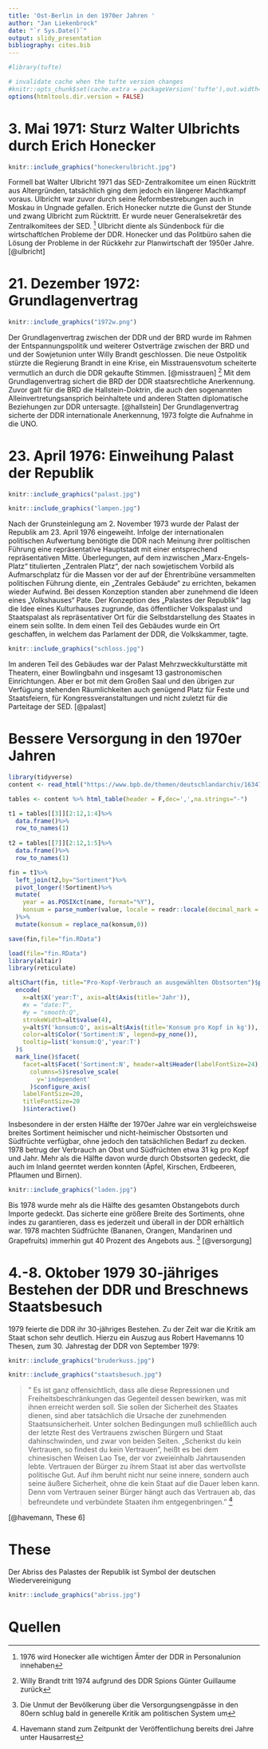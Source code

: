 ```yaml
---
title: 'Ost-Berlin in den 1970er Jahren '
author: "Jan Liekenbrock"
date: "`r Sys.Date()`"
output: slidy_presentation
bibliography: cites.bib
---
```

```r
#library(tufte)

# invalidate cache when the tufte version changes
#knitr::opts_chunk$set(cache.extra = packageVersion('tufte'),out.width="80%",fig.width=4)
options(htmltools.dir.version = FALSE)
```


# 3. Mai 1971: Sturz Walter Ulbrichts durch Erich Honecker

```r

knitr::include_graphics("honeckerulbricht.jpg")

```

Formell bat Walter Ulbricht 1971 das SED-Zentralkomitee um einen Rücktritt aus Altergründen, 
tatsächlich ging dem jedoch ein längerer Machtkampf voraus. Ulbricht war zuvor durch seine Reformbestrebungen auch in Moskau in Ungnade gefallen. Erich Honecker nutzte die Gunst der Stunde und zwang Ulbricht zum Rücktritt. Er wurde neuer Generalsekretär des Zentralkomitees der SED. ^[1976 wird Honecker alle wichtigen Ämter der DDR in Personalunion innehaben] Ulbricht diente als Sündenbock für die wirtschaftlchen Probleme der DDR. Honecker und das Politbüro sahen die Lösung der Probleme in der Rückkehr zur Planwirtschaft der 1950er Jahre.
[@ulbricht]


# 21. Dezember 1972: Grundlagenvertrag 

```r

knitr::include_graphics("1972w.png")

```

Der Grundlagenvertrag zwischen der DDR und der BRD wurde im Rahmen der Entspannungspolitik und weiterer Ostverträge zwischen der BRD und und der Sowjetunion unter Willy Brandt geschlossen. 
Die neue Ostpolitik stürzte die Regierung Brandt in eine Krise, ein Misstrauensvotum scheiterte vermutlich an durch die DDR gekaufte Stimmen. [@misstrauen] ^[Willy Brandt tritt 1974 aufgrund des DDR Spions Günter Guillaume zurück] Mit dem Grundlagenvertrag sichert die BRD der DDR staatsrechtliche Anerkennung.
Zuvor galt für die BRD die Hallstein-Doktrin, die auch den sogenannten Alleinvertretungsansprich beinhaltete und anderen Statten diplomatische Beziehungen zur DDR untersagte. [@hallstein] Der Grundlagenvertrag sicherte der DDR internationale Anerkennung, 1973 folgte die Aufnahme in die UNO.

# 23. April 1976: Einweihung Palast der Republik 

```r

knitr::include_graphics("palast.jpg")

```

```r

knitr::include_graphics("lampen.jpg")

```

Nach der Grunsteinlegung am 2. November 1973 wurde der Palast der Republik am 23. April 1976 eingeweiht. Infolge der internationalen politischen Aufwertung benötigte die DDR nach Meinung ihrer politischen Führung eine repräsentative Hauptstadt mit einer entsprechend repräsentativen Mitte. Überlegungen, auf dem inzwischen „Marx-Engels-Platz“ titulierten „Zentralen Platz“, der nach sowjetischem Vorbild als Aufmarschplatz für die Massen vor der auf der Ehrentribüne versammelten politischen Führung diente, ein „Zentrales Gebäude“ zu errichten, bekamen wieder Aufwind. Bei dessen Konzeption standen aber zunehmend die Ideen eines „Volkshauses“ Pate. Der Konzeption des „Palastes der Republik“ lag die Idee eines Kulturhauses zugrunde, das öffentlicher Volkspalast und Staatspalast als repräsentativer Ort für die Selbstdarstellung des Staates in einem sein sollte. In dem einen Teil des Gebäudes wurde ein Ort geschaffen, in welchem das Parlament der DDR, die Volkskammer, tagte. 

```r

knitr::include_graphics("schloss.jpg")

```

Im anderen Teil des Gebäudes war der Palast Mehrzweckkulturstätte mit Theatern, einer Bowlingbahn und insgesamt 13 gastronomischen Einrichtungen. Aber er bot mit dem Großen Saal und den übrigen zur Verfügung stehenden Räumlichkeiten auch genügend Platz für Feste und Staatsfeiern, für Kongressveranstaltungen und nicht zuletzt für die Parteitage der SED. [@palast]


# Bessere Versorgung in den 1970er Jahren

```r

library(tidyverse)
content <- read_html("https://www.bpb.de/themen/deutschlandarchiv/163470/bananen-gute-apfelsinen-erdnuesse-u-a-sind-doch-keine-kapitalistischen-privilegien/")

tables <- content %>% html_table(header = F,dec=',',na.strings="-")

t1 = tables[[3]][2:12,1:4]%>%
  data.frame()%>%
  row_to_names(1)
    
t2 = tables[[7]][2:12,1:5]%>%
  data.frame()%>%
  row_to_names(1)

fin = t1%>%
  left_join(t2,by="Sortiment")%>%
  pivot_longer(!Sortiment)%>%
  mutate(
    year = as.POSIXct(name, format="%Y"),
    konsum = parse_number(value, locale = readr::locale(decimal_mark = ","))
  )%>%
  mutate(konsum = replace_na(konsum,0))

save(fin,file="fin.RData")
```


```r

load(file="fin.RData")
library(altair)
library(reticulate)

alt$Chart(fin, title="Pro-Kopf-Verbrauch an ausgewählten Obstsorten")$properties(width=200)$
  encode(
    x=alt$X('year:T', axis=alt$Axis(title='Jahr')),
    #x = "date:T",
    #y = "smooth:Q",
    strokeWidth=alt$value(4),
    y=alt$Y('konsum:Q', axis=alt$Axis(title='Konsum pro Kopf in kg')),
    color=alt$Color('Sortiment:N', legend=py_none()),
    tooltip=list('konsum:Q','year:T')
  )$
  mark_line()$facet(
    facet=alt$Facet('Sortiment:N', header=alt$Header(labelFontSize=24),title=py_none()),
      columns=5)$resolve_scale( 
        y='independent' 
      )$configure_axis(
    labelFontSize=20,
    titleFontSize=20
    )$interactive()
```

Insbesondere in der ersten Hälfte der 1970er Jahre war ein vergleichsweise breites Sortiment heimischer und nicht-heimischer Obstsorten und Südfrüchte verfügbar, ohne jedoch den tatsächlichen Bedarf zu decken. 1978 betrug der Verbrauch an Obst und Südfrüchten etwa 31 kg pro Kopf und Jahr. Mehr als die Hälfte davon wurde durch Obstsorten gedeckt, die auch im Inland geerntet werden konnten (Äpfel, Kirschen, Erdbeeren, Pflaumen und Birnen). 

```r

knitr::include_graphics("laden.jpg")

```

Bis 1978 wurde mehr als die Hälfte des gesamten Obstangebots durch Importe gedeckt. Das sicherte eine größere Breite des Sortiments, ohne indes zu garantieren, dass es jederzeit und überall in der DDR erhältlich war. 1978 machten Südfrüchte (Bananen, Orangen, Mandarinen und Grapefruits) immerhin gut 40 Prozent des Angebots aus. ^[Die Unmut der Bevölkerung über die Versorgungsengpässe in den 80ern schlug bald in generelle Kritik am politischen System um] [@versorgung]

# 4.-8. Oktober 1979 30-jähriges Bestehen der DDR und Breschnews Staatsbesuch


1979 feierte die DDR ihr 30-jähriges Bestehen. Zu der Zeit war die Kritik am Staat schon sehr deutlich. Hierzu ein Auszug aus Robert Havemanns 10 Thesen, zum 30. Jahrestag der DDR von September 1979: 

```r

knitr::include_graphics("bruderkuss.jpg")

```

```r

knitr::include_graphics("staatsbesuch.jpg")

```

>"
Es ist ganz offensichtlich, dass alle diese Repressionen und Freiheitsbeschränkungen das Gegenteil dessen bewirken, was mit ihnen erreicht werden soll. Sie sollen der Sicherheit des Staates dienen, sind aber tatsächlich die Ursache der zunehmenden Staatsunsicherheit. Unter solchen Bedingungen muß schließlich auch der letzte Rest des Vertrauens zwischen Bürgern und Staat dahinschwinden, und zwar von beiden Seiten. „Schenkst du kein Vertrauen, so findest du kein Vertrauen", heißt es bei dem chinesischen Weisen Lao Tse, der vor zweieinhalb Jahrtausenden lebte. Vertrauen der Bürger zu ihrem Staat ist aber das wertvollste politische Gut. Auf ihm beruht nicht nur seine innere, sondern auch seine äußere Sicherheit, ohne die kein Staat auf die Dauer leben kann. Denn vom Vertrauen seiner Bürger hängt auch das Vertrauen ab, das befreundete und verbündete Staaten ihm entgegenbringen." ^[Havemann stand zum Zeitpunkt der Veröffentlichung bereits drei Jahre unter Hausarrest]

[@havemann, These 6]  

# These

Der Abriss des Palastes der Republik ist Symbol der deutschen Wiedervereinigung

```r

knitr::include_graphics("abriss.jpg")

```

# Quellen

